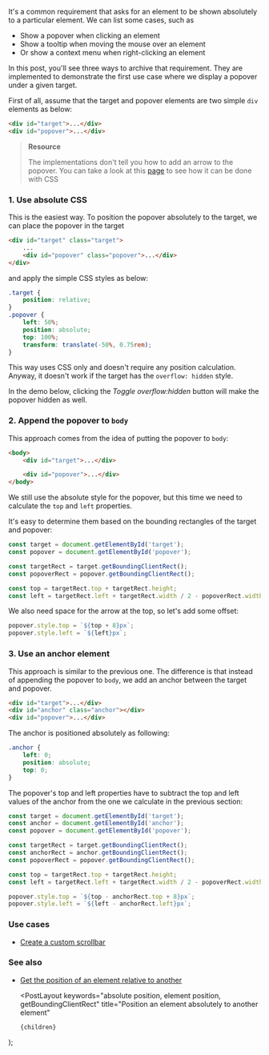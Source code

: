 
It's a common requirement that asks for an element to be shown absolutely to a particular element. We can list some cases, such as

-   Show a popover when clicking an element
-   Show a tooltip when moving the mouse over an element
-   Or show a context menu when right-clicking an element

In this post, you'll see three ways to archive that requirement. They are implemented to demonstrate the first use case where we display a popover under a given target.

First of all, assume that the target and popover elements are two simple `div` elements as below:

```html
<div id="target">...</div>
<div id="popover">...</div>
```

> **Resource**
>
> The implementations don't tell you how to add an arrow to the popover. You can take a look at this [page](https://csslayout.io/patterns/popover-arrow/) to see how it can be done with CSS

### 1. Use absolute CSS

This is the easiest way. To position the popover absolutely to the target, we can place the popover in the target

```html
<div id="target" class="target">
    ...
    <div id="popover" class="popover">...</div>
</div>
```

and apply the simple CSS styles as below:

```css
.target {
    position: relative;
}
.popover {
    left: 50%;
    position: absolute;
    top: 100%;
    transform: translate(-50%, 0.75rem);
}
```

This way uses CSS only and doesn't require any position calculation. Anyway, it doesn't work if the target has the `overflow: hidden` style.

In the demo below, clicking the _Toggle overflow:hidden_ button will make the popover hidden as well.

<Demo title="Use absolute CSS" url="/demo/position-an-element-absolutely-to-another-element/css.html" />

### 2. Append the popover to `body`

This approach comes from the idea of putting the popover to `body`:

```html
<body>
    <div id="target">...</div>

    <div id="popover">...</div>
</body>
```

We still use the absolute style for the popover, but this time we need to calculate the `top` and `left` properties.

It's easy to determine them based on the bounding rectangles of the target and popover:

```js
const target = document.getElementById('target');
const popover = document.getElementById('popover');

const targetRect = target.getBoundingClientRect();
const popoverRect = popover.getBoundingClientRect();

const top = targetRect.top + targetRect.height;
const left = targetRect.left + targetRect.width / 2 - popoverRect.width / 2;
```

We also need space for the arrow at the top, so let's add some offset:

```js
popover.style.top = `${top + 8}px`;
popover.style.left = `${left}px`;
```

<Demo title="Append the popover to body" url="/demo/position-an-element-absolutely-to-another-element/absolute.html" />

### 3. Use an anchor element

This approach is similar to the previous one. The difference is that instead of appending the popover to `body`, we add an anchor between the target and popover.

```html
<div id="target">...</div>
<div id="anchor" class="anchor"></div>
<div id="popover">...</div>
```

The anchor is positioned absolutely as following:

```css
.anchor {
    left: 0;
    position: absolute;
    top: 0;
}
```

The popover's top and left properties have to subtract the top and left values of the anchor from the one we calculate in the previous section:

```js
const target = document.getElementById('target');
const anchor = document.getElementById('anchor');
const popover = document.getElementById('popover');

const targetRect = target.getBoundingClientRect();
const anchorRect = anchor.getBoundingClientRect();
const popoverRect = popover.getBoundingClientRect();

const top = targetRect.top + targetRect.height;
const left = targetRect.left + targetRect.width / 2 - popoverRect.width / 2;

popover.style.top = `${top - anchorRect.top + 8}px`;
popover.style.left = `${left - anchorRect.left}px`;
```

<Demo title="Use an anchor element" url="/demo/position-an-element-absolutely-to-another-element/anchor.html" />

### Use cases

-   [Create a custom scrollbar](/create-a-custom-scrollbar)

### See also

-   [Get the position of an element relative to another](/get-the-position-of-an-element-relative-to-another)

    <PostLayout
        keywords="absolute position, element position, getBoundingClientRect"
        title="Position an element absolutely to another element"
    >
        {children}
    </PostLayout>
);
